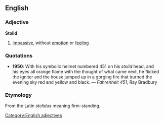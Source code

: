 ==English==
===Adjective===
'''Stolid''' 

# [[Impassive]], without [[emotion]] or [[feeling]]


===Quotations===
 
* '''1950''': With his symbolic helmet numbered 451 on his ''stolid'' head, and his eyes all orange flame with the thought of what came next, he flicked the igniter and the house jumped up in a gorging fire that burned the evening sky red and yellow and black. &mdash; ''Fahrenheit 451'', Ray Bradbury

===Etymology===
From the Latin ''stolidus'' meaning firm-standing.
[[Category:English adjectives]]